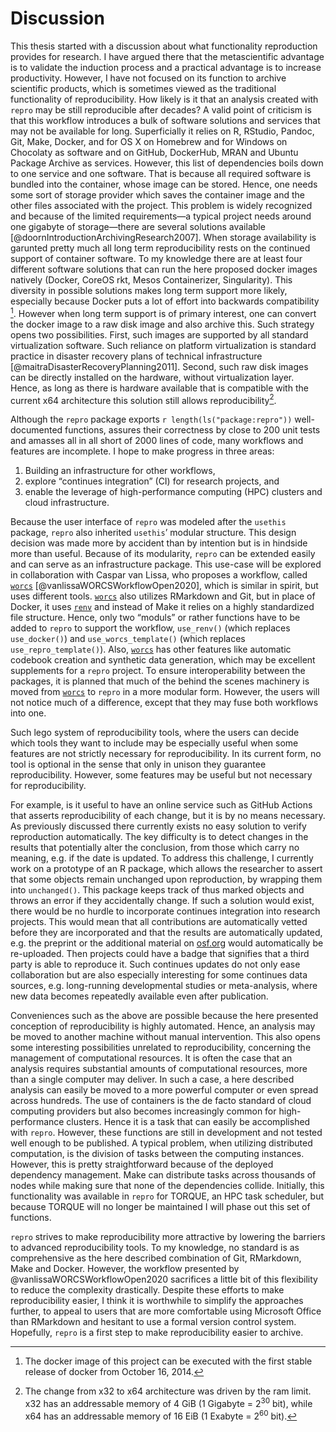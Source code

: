# Discussion

This thesis started with a discussion about what functionality reproduction provides for research.
I have argued there that the metascientific advantage is to validate the induction process and a practical advantage is to increase productivity.
However, I have not focused on its function to archive scientific products, which is sometimes viewed as the traditional functionality of reproducibility.
How likely is it that an analysis created with `repro` may be still reproducible after decades?
A valid point of criticism is that this workflow introduces a bulk of software solutions and services that may not be available for long.
Superficially it relies on R, RStudio, Pandoc, Git, Make, Docker, and for OS X on Homebrew and for Windows on Chocolaty as software and on GitHub, DockerHub, MRAN and Ubuntu Package Archive as services.
However, this list of dependencies boils down to one service and one software.
That is because all required software is bundled into the container, whose image can be stored.
Hence, one needs some sort of storage provider which saves the container image and the other files associated with the project.
This problem is widely recognized and because of the limited requirements---a typical project needs around one gigabyte of storage---there are several solutions available [@doornIntroductionArchivingResearch2007].
When storage availability is garunted pretty much all long term reproducibility rests on the continued support of container software.
To my knowledge there are at least four different software solutions that can run the here proposed docker images natively (Docker, CoreOS rkt, Mesos Containerizer, Singularity).
This diversity in possible solutions makes long term support more likely, especially because Docker puts a lot of effort into backwards compatibility [^olddocker].
However when long term support is of primary interest, one can convert the docker image to a raw disk image and also archive this. Such strategy opens two possibilities.
First, such images are supported by all standard virtualization software. 
Such reliance on platform virtualization is standard practice in disaster recovery plans of technical infrastructure [@maitraDisasterRecoveryPlanning2011].
Second, such raw disk images can be directly installed on the hardware, without virtualization layer.
Hence, as long as there is hardware available that is compatible with the current x64 architecture this solution still allows reproducibility[^ram].

[^olddocker]: The docker image of this project can be executed with the first stable release of docker from October 16, 2014.
[^ram]: The change from x32 to x64 architecture was driven by the ram limit. x32 has an addressable memory of 4 GiB (1 Gigabyte = $2^{30}$ bit), while x64 has an addressable memory of 16 EiB (1 Exabyte  = $2^{60}$ bit). 

Although the `repro` package exports `r length(ls("package:repro"))` well-documented functions, assures their correctness by close to 200 unit tests and amasses all in all short of 2000 lines of code, many workflows and features are incomplete.
I hope to make progress in three areas:

1. Building an infrastructure for other workflows,
2. explore "continues integration" (CI) for research projects, and
3. enable the leverage of high-performance computing (HPC) clusters and cloud infrastructure.

Because the user interface of `repro` was modeled after the `usethis` package, `repro` also inherited `usethis`' modular structure.
This design decision was made more by accident than by intention but is in hindside more than useful.
Because of its modularity, `repro` can be extended easily and can serve as an infrastructure package.
This use-case will be explored in collaboration with Caspar van Lissa, who proposes a workflow, called [`worcs`](https://cjvanlissa.github.io/worcs/) [@vanlissaWORCSWorkflowOpen2020], which is similar in spirit, but uses different tools.
[`worcs`](https://cjvanlissa.github.io/worcs/) also utilizes RMarkdown and Git, but in place of Docker, it uses [`renv`](https://rstudio.github.io/renv/articles/renv.html) and instead of Make it relies on a highly standardized file structure.
Hence, only two "moduls" or rather functions have to be added to `repro` to support the workflow, `use_renv()` (which replaces `use_docker()`) and `use_worcs_template()` (which replaces `use_repro_template()`).
Also, [`worcs`](https://cjvanlissa.github.io/worcs/) has other features like automatic codebook creation and synthetic data generation, which may be excellent supplements for a `repro` project.
To ensure interoperability between the packages, it is planned that much of the behind the scenes machinery is moved from [`worcs`](https://cjvanlissa.github.io/worcs/) to `repro` in a more modular form.
However, the users will not notice much of a difference, except that they may fuse both workflows into one.

Such lego system of reproducibility tools, where the users can decide which tools they want to include may be especially useful when some features are not strictly necessary for reproducibility.
In its current form, no tool is optional in the sense that only in unison they guarantee reproducibility.
However, some features may be useful but not necessary for reproducibility.

For example, is it useful to have an online service such as GitHub Actions that asserts reproducibility of each change, but it is by no means necessary.
As previously discussed there currently exists no easy solution to verify reproduction automatically.
The key difficulty is to detect changes in the results that potentially alter the conclusion, from those which carry no meaning, e.g. if the date is updated.
To address this challenge, I currently work on a prototype of an R package, which allows the researcher to assert that some objects remain unchanged upon reproduction, by wrapping them into `unchanged()`.
This package keeps track of thus marked objects and throws an error if they accidentally change.
If such a solution would exist, there would be no hurdle to incorporate continues integration into research projects.
This would mean that all contributions are automatically vetted before they are incorporated and that the results are automatically updated, e.g. the preprint or the additional material on [osf.org](osf.org) would automatically be re-uploaded.
Then projects could have a badge that signifies that a third party is able to reproduce it.
Such continues updates do not only ease collaboration but are also especially interesting for some continues data sources, e.g. long-running developmental studies or meta-analysis, where new data becomes repeatedly available even after publication.

Conveniences such as the above are possible because the here presented conception of reproducibility is highly automated.
Hence, an analysis may be moved to another machine without manual intervention.
This also opens some interesting possibilities unrelated to reproducibility, concerning the management of computational resources.
It is often the case that an analysis requires substantial amounts of computational resources, more than a single computer may deliver.
In such a case, a here described analysis can easily be moved to a more powerful computer or even spread across hundreds.
The use of containers is the de facto standard of cloud computing providers but also becomes increasingly common for high-performance clusters.
Hence it is a task that can easily be accomplished with `repro`.
However, these functions are still in development and not tested well enough to be published.
A typical problem, when utilizing distributed computation, is the division of tasks between the computing instances.
However, this is pretty straightforward because of the deployed dependency management.
Make can distribute tasks across thousands of nodes while making sure that none of the dependencies collide.
Initially, this functionality was available in `repro` for TORQUE, an HPC task scheduler, but because TORQUE will no longer be maintained I will phase out this set of functions.

`repro` strives to make reproducibility more attractive by lowering the barriers to advanced reproducibility tools.
To my knowledge, no standard is as comprehensive as the here described combination of Git, RMarkdown, Make and Docker.
However, the workflow presented by @vanlissaWORCSWorkflowOpen2020 sacrifices a little bit of this flexibility to reduce the complexity drastically.
Despite these efforts to make reproducibility easier, I think it is worthwhile to simplify the approaches further, to appeal to users that are more comfortable using Microsoft Office than RMarkdown and hesitant to use a formal version control system.
Hopefully, `repro` is a first step to make reproducibility easier to archive.
